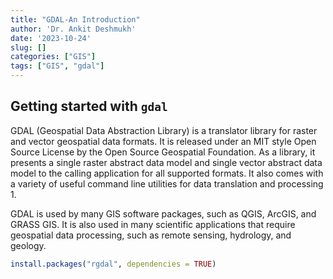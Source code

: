 ```yaml
---
title: "GDAL-An Introduction"
author: 'Dr. Ankit Deshmukh'
date: '2023-10-24'
slug: []
categories: ["GIS"]
tags: ["GIS", "gdal"]
---
```


## Getting started with `gdal`

GDAL (Geospatial Data Abstraction Library) is a translator library for raster and vector geospatial data formats. It is released under an MIT style Open Source License by the Open Source Geospatial Foundation. As a library, it presents a single raster abstract data model and single vector abstract data model to the calling application for all supported formats. It also comes with a variety of useful command line utilities for data translation and processing 1.

GDAL is used by many GIS software packages, such as QGIS, ArcGIS, and GRASS GIS. It is also used in many scientific applications that require geospatial data processing, such as remote sensing, hydrology, and geology.

```r
install.packages("rgdal", dependencies = TRUE)
```


